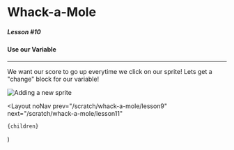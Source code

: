
# Whack-a-Mole

##### Lesson #10

#### Use our Variable

---

We want our score to go up everytime we click on our sprite! Lets get a "change"
block for our variable!

![Adding a new sprite](/static/pages/scratch/whack-a-mole/lesson10.gif)

  <Layout
    noNav
    prev="/scratch/whack-a-mole/lesson9"
    next="/scratch/whack-a-mole/lesson11"
  >
    {children}
  </Layout>
)
